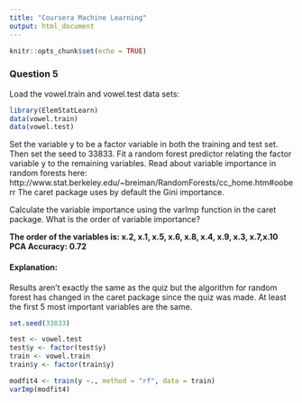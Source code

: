 ```yaml
---
title: "Coursera Machine Learning"
output: html_document
---
```


```r
knitr::opts_chunk$set(echo = TRUE)
```

### Question 5

Load the vowel.train and vowel.test data sets:

```r
library(ElemStatLearn)
data(vowel.train)
data(vowel.test)
```

Set the variable y to be a factor variable in both the training and test set. Then set the seed to 33833. 
Fit a random forest predictor relating the factor variable y to the remaining variables. Read about variable importance in random forests here: http://www.stat.berkeley.edu/~breiman/RandomForests/cc_home.htm#ooberr The caret package uses by default the Gini importance.

Calculate the variable importance using the varImp function in the caret package. What is the order of variable importance?

**The order of the variables is:
x.2, x.1, x.5, x.6, x.8, x.4, x.9, x.3, x.7,x.10 PCA Accuracy: 0.72**

#### Explanation:

Results aren’t exactly the same as the quiz but the algorithm for random forest has changed in the caret package since the quiz was made. 
At least the first 5 most important variables are the same.

```r
set.seed(33833)

test <- vowel.test
test$y <- factor(test$y)
train <- vowel.train
train$y <- factor(train$y)
```

```r
modfit4 <- train(y ~., method = "rf", data = train)
varImp(modfit4)
```

